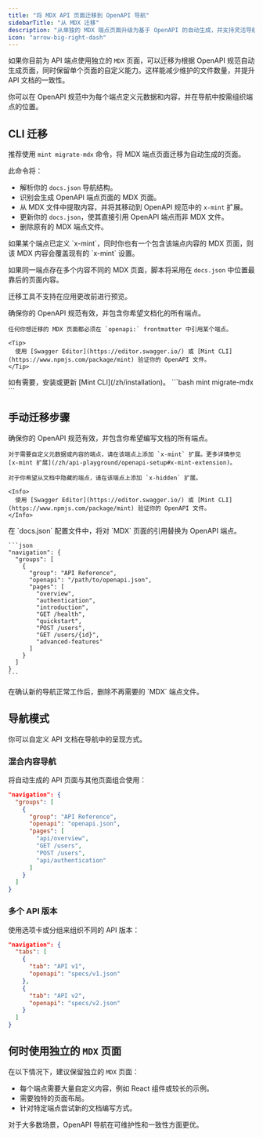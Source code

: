 ```yaml
---
title: "将 MDX API 页面迁移到 OpenAPI 导航"
sidebarTitle: "从 MDX 迁移"
description: "从单独的 MDX 端点页面升级为基于 OpenAPI 的自动生成，并支持灵活导航"
icon: "arrow-big-right-dash"
---
```


如果你目前为 API 端点使用独立的 `MDX` 页面，可以迁移为根据 OpenAPI 规范自动生成页面，同时保留单个页面的自定义能力。这样能减少维护的文件数量，并提升 API 文档的一致性。

你可以在 OpenAPI 规范中为每个端点定义元数据和内容，并在导航中按需组织端点的位置。

## CLI 迁移

推荐使用 `mint migrate-mdx` 命令，将 MDX 端点页面迁移为自动生成的页面。

此命令将：

- 解析你的 `docs.json` 导航结构。
- 识别会生成 OpenAPI 端点页面的 MDX 页面。
- 从 MDX 文件中提取内容，并将其移动到 OpenAPI 规范中的 `x-mint` 扩展。
- 更新你的 `docs.json`，使其直接引用 OpenAPI 端点而非 MDX 文件。
- 删除原有的 MDX 端点文件。

<Info>
  如果某个端点已定义 `x-mint`，同时你也有一个包含该端点内容的 MDX 页面，则该 MDX 内容会覆盖现有的 `x-mint` 设置。

  如果同一端点存在多个内容不同的 MDX 页面，脚本将采用在 `docs.json` 中位置最靠后的页面内容。

  迁移工具不支持在应用更改前进行预览。
</Info>

<Steps>
  <Step title="准备你的 OpenAPI 规范。">
    确保你的 OpenAPI 规范有效，并包含你希望文档化的所有端点。

    任何你想迁移的 MDX 页面都必须在 `openapi:` frontmatter 中引用某个端点。

    <Tip>
      使用 [Swagger Editor](https://editor.swagger.io/) 或 [Mint CLI](https://www.npmjs.com/package/mint) 验证你的 OpenAPI 文件。
    </Tip>
  </Step>

  <Step title="安装 Mint CLI">
    如有需要，安装或更新 [Mint CLI](/zh/installation)。
  </Step>

  <Step title="运行迁移命令。">
    ```bash
    mint migrate-mdx
    ```
  </Step>
</Steps>

## 手动迁移步骤

<Steps>
  <Step title="准备你的 OpenAPI 规范。">
    确保你的 OpenAPI 规范有效，并包含你希望编写文档的所有端点。

    对于需要自定义元数据或内容的端点，请在该端点上添加 `x-mint` 扩展。更多详情参见 [x-mint 扩展](/zh/api-playground/openapi-setup#x-mint-extension)。

    对于你希望从文档中隐藏的端点，请在该端点上添加 `x-hidden` 扩展。

    <Info>
      使用 [Swagger Editor](https://editor.swagger.io/) 或 [Mint CLI](https://www.npmjs.com/package/mint) 验证你的 OpenAPI 文件。
    </Info>
  </Step>

  <Step title="更新你的导航结构。">
    在 `docs.json` 配置文件中，将对 `MDX` 页面的引用替换为 OpenAPI 端点。

    ```json
    "navigation": {
      "groups": [
        {
          "group": "API Reference",
          "openapi": "/path/to/openapi.json",
          "pages": [
            "overview",
            "authentication",
            "introduction",
            "GET /health",
            "quickstart", 
            "POST /users",
            "GET /users/{id}",
            "advanced-features"
          ]
        }
      ]
    }
    ```
  </Step>

  <Step title="移除旧的 MDX 文件。">
    在确认新的导航正常工作后，删除不再需要的 `MDX` 端点文件。
  </Step>
</Steps>

## 导航模式

你可以自定义 API 文档在导航中的呈现方式。

### 混合内容导航

将自动生成的 API 页面与其他页面组合使用：

```json
"navigation": {
  "groups": [
    {
      "group": "API Reference",
      "openapi": "openapi.json",
      "pages": [
        "api/overview",
        "GET /users",
        "POST /users", 
        "api/authentication"
      ]
    }
  ]
}
```

### 多个 API 版本

使用选项卡或分组来组织不同的 API 版本：

```json
"navigation": {
  "tabs": [
    {
      "tab": "API v1",
      "openapi": "specs/v1.json"
    },
    {
      "tab": "API v2", 
      "openapi": "specs/v2.json"
    }
  ]
}
```

## 何时使用独立的 `MDX` 页面

在以下情况下，建议保留独立的 `MDX` 页面：

- 每个端点需要大量自定义内容，例如 React 组件或较长的示例。
- 需要独特的页面布局。
- 针对特定端点尝试新的文档编写方式。

对于大多数场景，OpenAPI 导航在可维护性和一致性方面更优。
